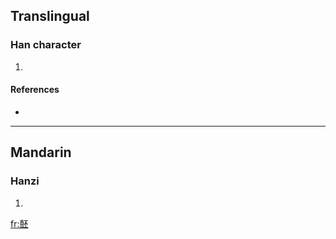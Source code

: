 ==Translingual==

===Han character===
{{Han char|rn=30|rad=口|as=14|sn=17|four=|canj=土口一火一 (GRMFM)}}

# {{defn|Han|sort=口14}}

====References====
* {{Han ref|kx=0211.160|dkj=04437|dj=0434.120|hdz=10695.090|uh=567D|ud=22141}}

----

==Mandarin==

===Hanzi===
{{cmn-hanzi|pin=[[pǐ]] ([[pi3]])|wg=p'i<sup>3</sup>}}

# {{defn|Mandarin}}

[[fr:噽]]